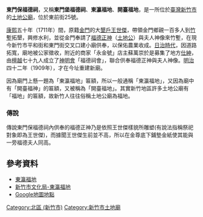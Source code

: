 {{Coord|24.804392|120.9681317|source:GoogleMaps|display=title}}
'''東門保福德祠'''，又稱'''東門堡福德祠'''、'''東瀛福地'''、'''開臺福地'''，是一所位於[[臺灣|臺灣]][[新竹市|新竹市]]的[[土地公廟|土地公廟]]，位於東前街25號。

[[康熙|康熙]]五十年（1711年）間，原籍[[金門|金門]]的大[[墾戶|墾戶]][[王世傑_(金門)|王世傑]]，帶領金門鄉親一百多人到[[竹塹|竹塹]]拓墾，興修水利，並從金門奉請了[[福德正神|福德正神]]（[[土地公|土地公]]）與夫人神像來竹塹，在現今新竹市平和街和東門街交叉口建小廟供奉，以保佑農業收成。[[台灣日治時期|日治時代]]，因道路拓寬，廟地被公家徵收，附近的商家「永金號」店主蘇萬崇於是募集了地方[[仕紳|仕紳]]，由[[檀越|檀越]]七十九人成立了[[神明會|神明會]]「福德祠會」，聯合供奉福德正神與夫人神像。[[明治|明治]]四十二年（1909年），才在今址重建新廟。

因為廟門上懸一題為「東瀛福地」匾額，所以一般通稱「東瀛福地」，又因為廟中有「開臺福神」的匾額，又被稱為「開臺福地」。其實新竹地區許多土地公廟有「福地」的匾額，故新竹人往往俗稱土地公廟為福地。
=== 傳說 ===
傳說東門保福德祠內供奉的福德正神乃是依照王世傑樣貌所雕塑(有說法指稱祭祀對象即為王世傑)，而據聞王世傑生前並不高，所以在金尊底下鋪墊金紙使其能與一旁福德夫人同高。

==參考資料==
*[https://web.archive.org/web/20040229212413/http://www.cc.chu.edu.tw/~b8917044/ffwe.htm 東瀛福地]
*[http://www.hcccb.gov.tw/chinese/16museum/mus_b02a.asp?station=108&bull_id=1765&bull_top=1763&cate_id=4 新竹市文化局-東瀛福地]
*[https://www.google.com.tw/maps/place/%E6%9D%B1%E9%96%80%E4%BF%9D%E7%A6%8F%E5%BE%B7%E7%A5%A0/@24.804392,120.965943,17z/data=!3m1!4b1!4m5!3m4!1s0x346835c1c848ea97:0x328be53564ce23de!8m2!3d24.804392!4d120.9681317?hl=zh-TW Google地圖地點] {{Wayback|url=https://www.google.com.tw/maps/place/%E6%9D%B1%E9%96%80%E4%BF%9D%E7%A6%8F%E5%BE%B7%E7%A5%A0/@24.804392,120.965943,17z/data=!3m1!4b1!4m5!3m4!1s0x346835c1c848ea97:0x328be53564ce23de!8m2!3d24.804392!4d120.9681317?hl=zh-TW |date=20190922085835 }}

{{TW-stub}}

[[Category:北區_(新竹市)|Category:北區 (新竹市)]]
[[Category:新竹市土地廟|Category:新竹市土地廟]]